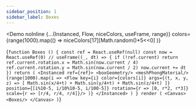 ---
sidebar_position: 1
sidebar_label: Boxes
---


<Demo noInline {...{Instanced, Flow, niceColors, useFrame, range}}
    colors={range(1000).map(() =>
      niceColors[17][Math.random()*5<<0]
    )}
>
{`function Boxes () {
  const ref = React.useRef(null)
  const now = React.useRef(0)
  //
  useFrame((_, dt) => {
    if (!ref.current) return
    ref.current.rotation.x = Math.sin(now.current / 4)
    ref.current.rotation.y = Math.sin(now.current / 2)
    now.current += dt
  })
  return (
    <Instanced ref={ref}>
      <boxGeometry/>
      <meshPhongMaterial/>
      {range(1000).map(i =>
        <Flow key={i} color={colors[i]}
          args={(t, x, y, z) => [
              Math.sin(x/4+t)
             + Math.sin(y/4+t)
             + Math.sin(z/4+t)
          ]}
          position={[i%10-5, i/10%10-5, i/100-5]}
          rotation={r => [0, r*2, r*3]}
          scale={r => [r/4, r/4, r/4]}/>
      )}
    </Instanced>
  )
}
render (
  <Canvas>
    <Boxes/>
  </Canvas>
)`}
</Demo>
